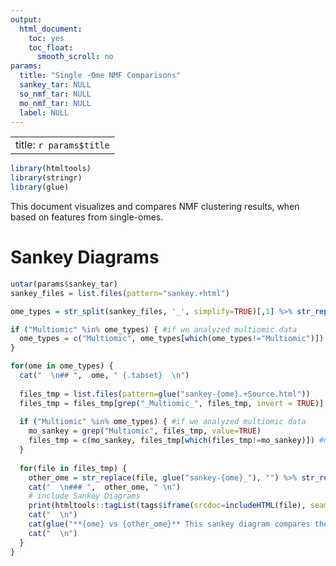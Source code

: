 ```yaml
---
output:
  html_document:
    toc: yes
    toc_float:
      smooth_scroll: no
params:
  title: "Single -Ome NMF Comparisons"
  sankey_tar: NULL
  so_nmf_tar: NULL
  mo_nmf_tar: NULL
  label: NULL
---
```


---
title: `r params$title`
---

```r
library(htmltools)
library(stringr)
library(glue)

```

This document visualizes and compares NMF clustering results, when based on features from single-omes.

# Sankey Diagrams

```r

untar(params$sankey_tar)
sankey_files = list.files(pattern="sankey.+html")

ome_types = str_split(sankey_files, '_', simplify=TRUE)[,1] %>% str_replace(., 'sankey-', "") %>% unique()

if ("Multiomic" %in% ome_types) { #if we analyzed multiomic data
  ome_types = c("Multiomic", ome_types[which(ome_types!="Multiomic")]) #move Multiomics to front of ome_types vector
}

for(ome in ome_types) {
  cat("  \n## ",  ome, " {.tabset}  \n")
  
  files_tmp = list.files(pattern=glue("sankey-{ome}.+Source.html"))
  files_tmp = files_tmp[grep("_Multiomic_", files_tmp, invert = TRUE)] #only plot figures that DON'T have MO-NMF in the center
  
  if ("Multiomic" %in% ome_types) { #if we analyzed multiomic data
    mo_sankey = grep("Multiomic", files_tmp, value=TRUE)
    files_tmp = c(mo_sankey, files_tmp[which(files_tmp!=mo_sankey)]) #move Multiomics sankey file to front of files_tmp vector
  }
  
  for(file in files_tmp) {
    other_ome = str_replace(file, glue("sankey-{ome}_"), "") %>% str_replace(., '-.+html', '')
    cat("  \n### ",  other_ome, " \n")
    # include Sankey Diagrams
    print(htmltools::tagList(tags$iframe(srcdoc=includeHTML(file), seamless="seamless", frameBorder = 0, height="400vh", width="100%")))
    cat("  \n")
    cat(glue("**{ome} vs {other_ome}** This sankey diagram compares the results clustering when using {ome} features, to clustering when using {other_ome} features."))
    cat("  \n")
  }
}

```




